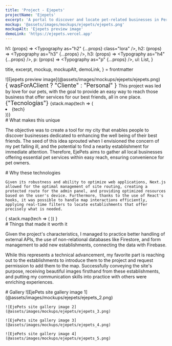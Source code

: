 ```yaml
---
title: 'Project - Ejepets'
projectName: 'Ejepets'
excerpt: 'A portal to discover and locate pet-related businesses in Pereira, Colombia.'
mockup: '@assets/images/mockups/ejepets/ejepets.png'
mockupAlt: 'Ejepets preview image'
demoLink: 'https://ejepets.vercel.app'
---
```



  h1: (props) => <Typography as="h2" {...props} class="lora" />,
  h2: (props) => <Typography as="h3" {...props} />,
  h3: (props) => <Typography as="h4" {...props} />,
  p: (props) => <Typography as="p" {...props} />,
  ul: List,
}

  title,
  excerpt,
  mockup,
  mockupAlt,
  demoLink,
} = frontmatter


<Description>
  ![Ejepets preview image](@assets/images/mockups/ejepets/ejepets.png)
  <Fragment slot="content">
    <div>
      <Typography as="p" class="semibold" style="font-size: 1.125rem">
        { wasForAClient ? "Cliente" : "Personal" }
      </Typography>
      This project was led by love for our pets, with the goal to provide an easy way to reach those business that offer services for our best friends, all in one place.
      <DemoLinkButton href={demoLink} />
    </div>
    <div>
      <Typography as="p" class="semibold" style="font-size: 1.125rem">
        {"Tecnologías"}
      </Typography>
      <List>
        {stack.map(tech => (
          <li>{tech}</li>
        ))}
      </List>
    </div>
  </Fragment>
</Description>

<Row paddedRight>
  # What makes this unique

  The objective was to create a tool for my city that enables people to discover businesses dedicated to enhancing the well being of their best friends. The seed of this idea sprouted when I envisioned the concern of my pet falling ill, and the potential to find a nearby establishment for immediate attention. Therefore, EjePets aims to gather all local businesses offering essential pet services within easy reach, ensuring convenience for pet owners.
</Row>

<Row evenColumns inverted>
  <div>
    # Why these technologies

    Given its robustness and ability to optimize web applications, Next.js allowed for the optimal management of site routing, creating a protected route for the admin panel, and providing optimized resources based on the user's device. Furthermore, thanks to the use of React's hooks, it was possible to handle map interactions efficiently, applying real-time filters to locate establishments that offer precisely what is needed.
  </div>
  <div>
    {
      stack.map(tech => (
        <TechCard tech={tech} />
      ))
    }
  </div>
</Row>

<Row centered>
  # Things that made it worth it

  Given the project's characteristics, I managed to practice better handling of external APIs, the use of non-relational databases like Firestore, and form management to add new establishments, connecting the data with Firebase.

  While this represents a technical advancement, my favorite part is reaching out to the establishments to introduce them to the project and request permission to add them to the map. Successfully conveying the site's purpose, receiving beautiful images firsthand from these establishments, and putting my communication skills into practice with others were enriching experiences.
</Row>

<Row> 
  # Gallery

  <Gallery>
    ![EjePets site gallery image 1](@assets/images/mockups/ejepets/ejepets_2.png)

    ![EjePets site gallery image 2](@assets/images/mockups/ejepets/ejepets_3.png)

    ![EjePets site gallery image 3](@assets/images/mockups/ejepets/ejepets_4.png)

    ![EjePets site gallery image 4](@assets/images/mockups/ejepets/ejepets_5.png)
  </Gallery>
</Row>
